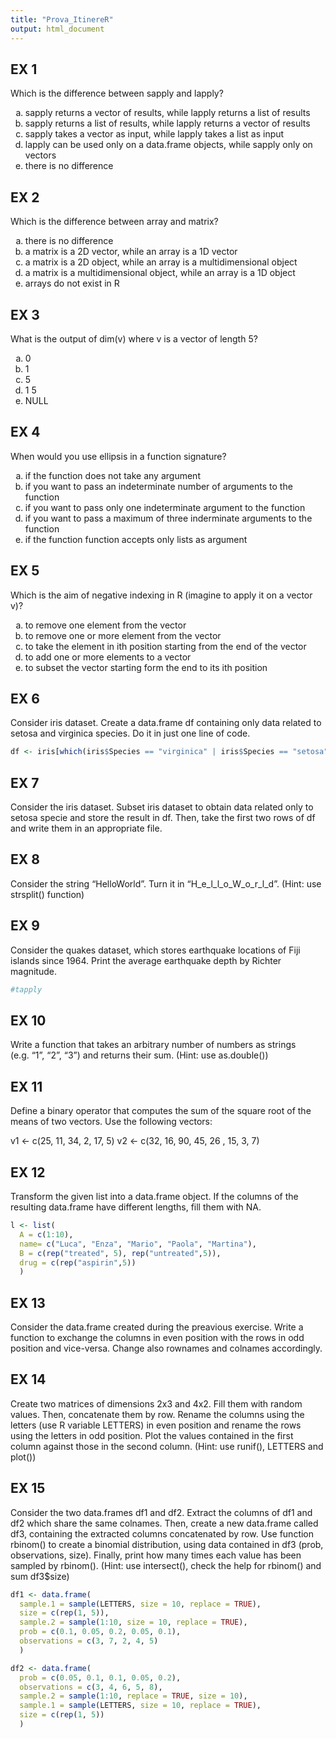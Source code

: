 ```yaml
---
title: "Prova_ItinereR"
output: html_document
---
```



## EX 1
Which is the difference between sapply and lapply?

a) sapply returns a vector of results, while lapply returns a list of results
b) sapply returns a list of results, while lapply returns a vector of results
c) sapply takes a vector as input, while lapply takes a list as input
d) lapply can be used only on a data.frame objects, while sapply only on vectors
e) there is no difference
  
## EX 2

Which is the difference between array and matrix?

a) there is no difference
b) a matrix is a 2D vector, while an array is a 1D vector
c) a matrix is a 2D object, while an array is a multidimensional object
d) a matrix is a multidimensional object, while an array is a 1D object
e) arrays do not exist in R

## EX 3

What is the output of dim(v) where v is a vector of length 5?

a) 0
b) 1
c) 5
d) 1 5
e) NULL

## EX 4 

When would you use ellipsis in a function signature?

a) if the function does not take any argument
b) if you want to pass an indeterminate number of arguments to the function
c) if you want to pass only one indeterminate argument to the function
d) if you want to pass a maximum of three inderminate arguments to the function
e) if the function function accepts only lists as argument

## EX 5

Which is the aim of negative indexing in R (imagine to apply it on a vector v)?

a) to remove one element from the vector
b) to remove one or more element from the vector
c) to take the element in ith position starting from the end of the vector
d) to add one or more elements to a vector
e) to subset the vector starting form the end to its ith position

## EX 6

Consider iris dataset. Create a data.frame df containing only data related to setosa and virginica species. 
Do it in just one line of code.
```r

df <- iris[which(iris$Species == "virginica" | iris$Species == "setosa"),]
```

## EX 7 

Consider the iris dataset. Subset iris dataset to obtain data related only to setosa specie and store the result in df. 
Then, take the first two rows of df and write them in an appropriate file. 

## EX 8

Consider the string "HelloWorld". Turn it in "H_e_l_l_o_W_o_r_l_d". (Hint: use strsplit() function)

## EX 9

Consider the quakes dataset, which stores earthquake locations of Fiji islands since 1964.
Print the average earthquake depth by Richter magnitude.
```r
#tapply
```

## EX 10

Write a function that takes an arbitrary number of numbers as strings (e.g. "1", "2", "3") and returns 
their sum. (Hint: use as.double())

## EX 11

Define a binary operator that computes the sum of the square root of the means of two vectors. Use the following vectors:

v1 <- c(25, 11, 34, 2, 17, 5)
v2 <- c(32, 16, 90, 45, 26 , 15, 3, 7)

## EX 12

Transform the given list into a data.frame object. If the columns of the resulting data.frame have different lengths, 
fill them with NA.
```r
l <- list(
  A = c(1:10), 
  name= c("Luca", "Enza", "Mario", "Paola", "Martina"), 
  B = c(rep("treated", 5), rep("untreated",5)), 
  drug = c(rep("aspirin",5))
  )
```

## EX 13  

Consider the data.frame created during the preavious exercise. Write a function to exchange the columns in even position with
the rows in odd position and vice-versa. Change also rownames and colnames accordingly.

## EX 14

Create two matrices of dimensions 2x3 and 4x2. Fill them with random values. Then, concatenate them by row. Rename the columns 
using the letters (use R variable LETTERS) in even position and rename the rows using the letters in odd position.
Plot the values contained in the first column against those in the second column. (Hint: use runif(), LETTERS and plot())

## EX 15 

Consider the two data.frames df1 and df2. Extract the columns of df1 and df2 which share the same colnames. 
Then, create a new data.frame called df3, containing the extracted columns concatenated by row. 
Use function rbinom() to create a binomial distribution, using data contained in df3 (prob, observations, 
size). Finally, print how many times each value has been sampled by rbinom().
(Hint: use intersect(), check the help for rbinom() and sum df3$size)

```r
df1 <- data.frame(
  sample.1 = sample(LETTERS, size = 10, replace = TRUE),
  size = c(rep(1, 5)),
  sample.2 = sample(1:10, size = 10, replace = TRUE),
  prob = c(0.1, 0.05, 0.2, 0.05, 0.1),
  observations = c(3, 7, 2, 4, 5)
  )

df2 <- data.frame(
  prob = c(0.05, 0.1, 0.1, 0.05, 0.2),
  observations = c(3, 4, 6, 5, 8),
  sample.2 = sample(1:10, replace = TRUE, size = 10),
  sample.1 = sample(LETTERS, size = 10, replace = TRUE),
  size = c(rep(1, 5))
  )

```
